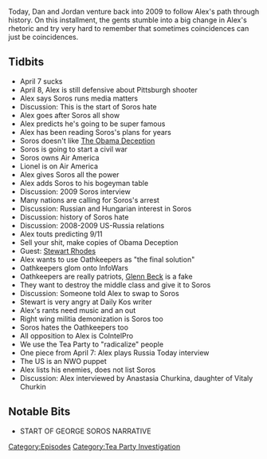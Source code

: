 {{DEFAULTSORT:
    #_EPISODE_0252:April 7-8, 2009
}}{{Episode
    | title             = April 7-8, 2009
    | caption           = Listen to this episode on [https://knowledgefight.libsyn.com/knowledge-fight-april-7-8-2009 Libsyn] [https://open.spotify.com/episode/5McTHU7799xYUGodq6ccAM Spotify], Read the [[Transcript/252: April 7-8, 2009|Unofficial Transcript]]
    | episodeNumber     = 252
    | length            = 02:05:01
    | airDate           = January 15, 2019
    | coverageStartDate = April 7, 2009
    | coverageEndDate   = April 8, 2009
    | episodeType       = [[:Category:Tea Party Investigation|Tea Party Investigation]]
    | appearance        = [[George Soros]], [[Lionel]], [[Stewart Rhodes]], [[Glenn Beck]], [[Anastasia Churkina]]
    | oocDrop           = Imagine you have homework that never ends; Do you have any respect for me?
    | previousEpisode   = [[251: January 8, 2019]]
    | nextEpisode       = [[253: January 15, 2019]]
}}

{{Stub}}

Today, Dan and Jordan venture back into 2009 to follow Alex's path through history. On this installment, the gents stumble into a big change in Alex's rhetoric and try very hard to remember that sometimes coincidences can just be coincidences.

==Tidbits==

*April 7 sucks
*April 8, Alex is still defensive about Pittsburgh shooter
*Alex says Soros runs media matters
*Discussion: This is the start of Soros hate
*Alex goes after Soros all show
*Alex predicts he's going to be super famous
*Alex has been reading Soros's plans for years
*Soros doesn't like [[The Obama Deception]]
*Soros is going to start a civil war
*Soros owns Air America
*Lionel is on Air America
*Alex gives Soros all the power
*Alex adds Soros to his bogeyman table
*Discussion: 2009 Soros interview
*Many nations are calling for Soros's arrest
*Discussion: Russian and Hungarian interest in Soros
*Discussion: history of Soros hate
*Discussion: 2008-2009 US-Russia relations
*Alex touts predicting 9/11
*Sell your shit, make copies of Obama Deception
*Guest: [[Stewart Rhodes]]
*Alex wants to use Oathkeepers as "the final solution"
*Oathkeepers glom onto InfoWars
*Oathkeepers are really patriots, [[Glenn Beck]] is a fake
*They want to destroy the middle class and give it to Soros
*Discussion: Someone told Alex to swap to Soros
*Stewart is very angry at Daily Kos writer
*Alex's rants need music and an out
*Right wing militia demonization is Soros too
*Soros hates the Oathkeepers too
*All opposition to Alex is CoIntelPro
*We use the Tea Party to "radicalize" people
*One piece from April 7: Alex plays Russia Today interview
*The US is an NWO puppet
*Alex lists his enemies, does not list Soros
*Discussion: Alex interviewed by Anastasia Churkina, daughter of Vitaly Churkin

==Notable Bits==

*START OF GEORGE SOROS NARRATIVE

[[Category:Episodes]]
[[Category:Tea Party Investigation]]

